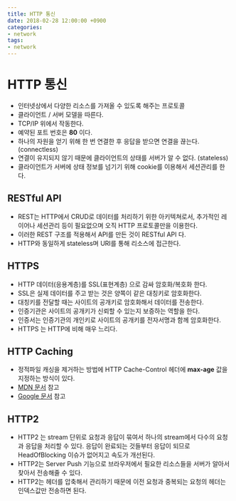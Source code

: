 ```yaml
---
title: HTTP 통신
date: 2018-02-28 12:00:00 +0900
categories:
- network
tags:
- network
---
```


# HTTP 통신
- 인터넷상에서 다양한 리소스를 가져올 수 있도록 해주는 프로토콜
- 클라이언트 / 서버 모델을 따른다.
- TCP/IP 위에서 작동한다.
- 예약된 포트 번호은 **80** 이다.
- 하나의 자원을 얻기 위해 한 번 연결한 후 응답을 받으면 연결을 끊는다. (connectless)
- 연결이 유지되지 않기 때문에 클라이언트의 상태를 서버가 알 수 없다. (stateless)
- 클라이언트가 서버에 상태 정보를 넘기기 위해 cookie를 이용해서 세션관리를 한다.

## RESTful API
- REST는 HTTP에서 CRUD로 데이터를 처리하기 위한 아키텍쳐로서, 추가적인 레이어나 세션관리 등이 필요없으며 오직 HTTP 프로토콜만을 이용한다.
- 이러한 REST 구조를 적용해서 API를 만든 것이 RESTful API 다.
- HTTP와 동일하게 stateless며 URI를 통해 리소스에 접근한다.

## HTTPS
- HTTP 데이터(응용계층)를 SSL(표현계층) 으로 감싸 암호화/복호화 한다.
- SSL은 실제 데이터를 주고 받는 것은 양쪽이 같은 대칭키로 암호화한다.
- 대칭키를 전달할 때는 사이트의 공개키로 암호화해서 데이터를 전송한다.
- 인증기관은 사이트의 공개키가 신뢰할 수 있는지 보증하는 역할을 한다.
- 인증서는 인증기관의 개인키로 사이트의 공개키를 전자서명과 함께 암호화한다.
- HTTPS 는 HTTP에 비해 매우 느리다.

## HTTP Caching
- 정적파일 캐싱을 제거하는 방법에 HTTP Cache-Control 헤더에 **max-age** 값을 지정하는 방식이 있다.
- [MDN 문서](https://developer.mozilla.org/ko/docs/Web/HTTP/Caching) 참고
- [Google 문서](https://developers.google.com/web/fundamentals/performance/optimizing-content-efficiency/http-caching?hl=ko) 참고

## HTTP2
- HTTP2 는 stream 단위로 요청과 응답이 묶여서 하나의 stream에서 다수의 요청과 응답을 처리할 수 있다. 응답이 완료되는 것들부터 응답이 되므로 HeadOfBlocking 이슈가 없어지고 속도가 개선된다.
- HTTP2는 Server Push 기능으로 브라우저에서 필요한 리소스들을 서버가 알아서 찾아서 전송해줄 수 있다.
- HTTP2는 헤더를 압축해서 관리하기 때문에 이전 요청과 중복되는 요청의 헤더는 인덱스값만 전송하면 된다.